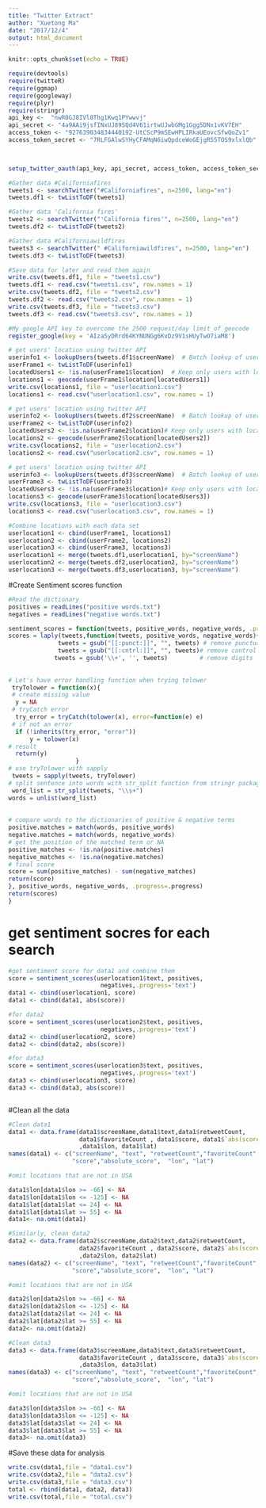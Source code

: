 ```yaml
---
title: "Twitter Extract"
author: "Xuetong Ma"
date: "2017/12/4"
output: html_document
---
```


```r
knitr::opts_chunk$set(echo = TRUE)
```

```r

require(devtools)
require(twitteR)
require(ggmap)
require(googleway)
require(plyr)
require(stringr)
api_key <- 	"nwR0GJ8IVl8Thg1Kwq1PYwwvj"
api_secret <- "4a9AAi9jsfINxUJ89SQd4V61irtwUJwbGMg1Ggg5DNx1vKV7EH"
access_token <- "927639034834440192-UtCScP9mSEwHPLIRkaUEovcSfwQoZv1"
access_token_secret <- "7RLFGAlwSYHyCFAMqN6iwQpdceWoGEjgR55TOS9xlxlQb"
  


setup_twitter_oauth(api_key, api_secret, access_token, access_token_secret)

```



```r
#Gather data #Californiafires
tweets1 <- searchTwitter("#Californiafires", n=2500, lang="en")
tweets.df1 <- twListToDF(tweets1)
```

```r
#Gather data 'California fires'
tweets2 <- searchTwitter("'California fires'", n=2500, lang="en")
tweets.df2 <- twListToDF(tweets2)
```

```r
#Gather data #Californiawildfires
tweets3 <- searchTwitter(" #Californiawildfires", n=2500, lang="en")
tweets.df3 <- twListToDF(tweets3)
```


```r
#Save data for later and read them again
write.csv(tweets.df1, file = "tweets1.csv")
tweets.df1 <- read.csv("tweets1.csv", row.names = 1)
write.csv(tweets.df2, file = "tweets2.csv")
tweets.df2 <- read.csv("tweets2.csv", row.names = 1)
write.csv(tweets.df3, file = "tweets3.csv")
tweets.df3 <- read.csv("tweets3.csv", row.names = 1)
```


```r
#My google API key to overcome the 2500 request/day limit of geocode
register_google(key = 'AIzaSyDRrd64KYNUNGg6KvDz9V1sHUyTwO7iaM8')
```

```r
# get users' location using twitter API
userinfo1 <- lookupUsers(tweets.df1$screenName)  # Batch lookup of user info
userFrame1 <- twListToDF(userinfo1) 
locatedUsers1 <- !is.na(userFrame1$location)  # Keep only users with location info
locations1 <- geocode(userFrame1$location[locatedUsers1])
write.csv(locations1, file = "userlocation1.csv")
locations1 <- read.csv("userlocation1.csv", row.names = 1)

```

```r
# get users' location using twitter API
userinfo2 <- lookupUsers(tweets.df2$screenName)  # Batch lookup of user info
userFrame2 <- twListToDF(userinfo2) 
locatedUsers2 <- !is.na(userFrame2$location)# Keep only users with location info
locations2 <- geocode(userFrame2$location[locatedUsers2])
write.csv(locations2, file = "userlocation2.csv")
locations2 <- read.csv("userlocation2.csv", row.names = 1)

```

```r
# get users' location using twitter API
userinfo3 <- lookupUsers(tweets.df3$screenName)  # Batch lookup of user info
userFrame3 <- twListToDF(userinfo3) 
locatedUsers3 <- !is.na(userFrame3$location)# Keep only users with location info
locations3 <- geocode(userFrame3$location[locatedUsers3])
write.csv(locations3, file = "userlocation3.csv")
locations3 <- read.csv("userlocation3.csv", row.names = 1)

```


```r
#Combine locations with each data set
userlocation1 <- cbind(userFrame1, locations1)
userlocation2 <- cbind(userFrame2, locations2)
userlocation3 <- cbind(userFrame3, locations3)
userlocation1 <- merge(tweets.df1,userlocation1, by="screenName")
userlocation2 <- merge(tweets.df2,userlocation2, by="screenName")
userlocation3 <- merge(tweets.df3,userlocation3, by="screenName")
```

#Create Sentiment scores function
```r
#Read the dictionary
positives = readLines("positive words.txt")
negatives = readLines("negative words.txt")

sentiment_scores = function(tweets, positive_words, negative_words, .progress='none'){
scores = laply(tweets,function(tweets, positive_words, negative_words){
              tweets = gsub("[[:punct:]]", "", tweets) # remove punctuation
              tweets = gsub("[[:cntrl:]]", "", tweets)# remove control character
             tweets = gsub('\\+', '', tweets)         # remove digits
                   
 
# Let's have error handling function when trying tolower
 tryTolower = function(x){
 # create missing value
  y = NA
 # tryCatch error
  try_error = tryCatch(tolower(x), error=function(e) e)
 # if not an error
  if (!inherits(try_error, "error"))
      y = tolower(x)
# result
  return(y)
                   }
# use tryTolower with sapply
 tweets = sapply(tweets, tryTolower)
# split sentence into words with str_split function from stringr package
 word_list = str_split(tweets, "\\s+")
words = unlist(word_list)
   
                
# compare words to the dictionaries of positive & negative terms
positive.matches = match(words, positive_words) 
negative.matches = match(words, negative_words)
# get the position of the matched term or NA
positive_matches <- !is.na(positive.matches)
negative_matches <- !is.na(negative.matches)
# final score
score = sum(positive_matches) - sum(negative_matches)
return(score)
}, positive_words, negative_words, .progress=.progress)
return(scores)
}

```


# get sentiment socres for each search
```r
#get sentiment score for data1 and combine them
score = sentiment_scores(userlocation1$text, positives,
                          negatives,.progress='text')
data1 <- cbind(userlocation1, score)
data1 <- cbind(data1, abs(score))

#for data2
score = sentiment_scores(userlocation2$text, positives,
                          negatives,.progress='text')
data2 <- cbind(userlocation2, score)
data2 <- cbind(data2, abs(score))

#for data3
score = sentiment_scores(userlocation3$text, positives,
                          negatives,.progress='text')
data3 <- cbind(userlocation3, score)
data3 <- cbind(data3, abs(score))



```

#Clean all the data
```r
#Clean data1
data1 <- data.frame(data1$screenName,data1$text,data1$retweetCount,
                    data1$favoriteCount , data1$score, data1$`abs(score)` 
                    ,data1$lon, data1$lat)
names(data1) <- c("screenName", "text", "retweetCount","favoriteCount",
                  "score","absolute_score",  "lon", "lat")

#omit locations that are not in USA

data1$lon[data1$lon >= -66] <- NA
data1$lon[data1$lon <= -125] <- NA
data1$lat[data1$lat <= 24] <- NA
data1$lat[data1$lat >= 55] <- NA
data1<- na.omit(data1)

```

```r
#Similarly, clean data2
data2 <- data.frame(data2$screenName,data2$text,data2$retweetCount,
                    data2$favoriteCount , data2$score, data2$`abs(score)` 
                    ,data2$lon, data2$lat)
names(data2) <- c("screenName", "text", "retweetCount","favoriteCount",
                  "score","absolute_score",  "lon", "lat")

#omit locations that are not in USA

data2$lon[data2$lon >= -66] <- NA
data2$lon[data2$lon <= -125] <- NA
data2$lat[data2$lat <= 24] <- NA
data2$lat[data2$lat >= 55] <- NA
data2<- na.omit(data2)

```

```r
#Clean data3
data3 <- data.frame(data3$screenName,data3$text,data3$retweetCount,
                    data3$favoriteCount , data3$score, data3$`abs(score)` 
                    ,data3$lon, data3$lat)
names(data3) <- c("screenName", "text", "retweetCount","favoriteCount",
                  "score","absolute_score",  "lon", "lat")

#omit locations that are not in USA

data3$lon[data3$lon >= -66] <- NA
data3$lon[data3$lon <= -125] <- NA
data3$lat[data3$lat <= 24] <- NA
data3$lat[data3$lat >= 55] <- NA
data3<- na.omit(data3)

```

#Save these data for analysis
```r
write.csv(data1,file = "data1.csv")
write.csv(data2,file = "data2.csv")
write.csv(data3,file = "data3.csv")
total <- rbind(data1, data2, data3)
write.csv(total,file = "total.csv")
```

